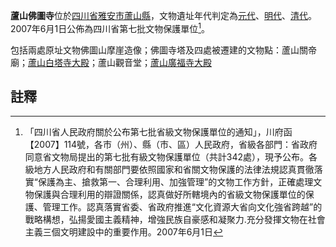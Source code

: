 {{msg:四川省文物保護單位
|名稱 = 蘆山佛圖寺
|編號 = 218
|圖片 = 
|級別 = S7
|分類 = 
|時代 = [[元代|元代]]、[[明代|明代]]、[[清代|清代]]
|地点 = [[四川省|四川省]][[雅安市|雅安市]][[蘆山縣|蘆山縣]]
|坐標 =
|登錄 = 2007年6月1日
}}
'''蘆山佛圖寺'''位於[[四川省|四川省]][[雅安市|雅安市]][[蘆山縣|蘆山縣]]，文物遺址年代判定為[[元代|元代]]、[[明代|明代]]、[[清代|清代]]。2007年6月1日公佈為四川省第七批文物保護單位<ref>「四川省人民政府關於公布第七批省級文物保護單位的通知」，川府函【2007】114號，各市（州）、縣（市、區）人民政府，省級各部門：省政府同意省文物局提出的第七批有級文物保護單位（共計342處），現予公布。各級地方人民政府和有關部門要依照國家和省關文物保護的法律法規認真貫徹落實“保護為主、搶救第一、合理利用、加強管理”的文物工作方針，正確處理文物保護與合理利用的辯證關係，認真做好所轄境內的省級文物保護單位的保護、管理工作。認真落實省委、省政府推進“文化資源大省向文化強省跨越”的戰略構想，弘揚愛國主義精神，增強民族自豪感和凝聚力.充分發揮文物在社會主義三個文明建設中的重要作用。2007年6月1日</ref>。

包括兩處原址文物佛圖山摩崖造像；佛圖寺塔及四處被遷建的文物點：蘆山關帝廟；[[蘆山白塔寺大殿|蘆山白塔寺大殿]]；蘆山觀音堂；[[蘆山廣福寺大殿|蘆山廣福寺大殿]]
==註釋==
{{reflist}}
{{文物保護單位小作品}}
